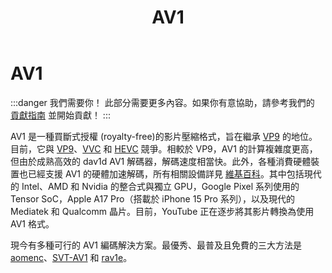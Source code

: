﻿---
title: AV1
sidebar_position: 6
---

# AV1

:::danger 我們需要你！
此部分需要更多內容。如果你有意協助，請參考我們的 [貢獻指南](../contribution-guide.mdx) 並開始貢獻！
:::

AV1 是一種買斷式授權 (royalty-free)的影片壓縮格式，旨在繼承 [VP9](../video/VP9.mdx) 的地位。目前，它與 [VP9](../video/VP9.mdx)、[VVC](../video/VVC.mdx) 和 [HEVC](../video/HEVC.mdx) 競爭。相較於 VP9，AV1 的計算複雜度更高，但由於成熟高效的 dav1d AV1 解碼器，解碼速度相當快。此外，各種消費硬體裝置也已經支援 AV1 的硬體加速解碼，所有相關設備詳見 [維基百科](https://en.wikipedia.org/wiki/AV1#Hardware)。其中包括現代的 Intel、AMD 和 Nvidia 的整合式與獨立 GPU，Google Pixel 系列使用的 Tensor SoC，Apple A17 Pro（搭載於 iPhone 15 Pro 系列），以及現代的 Mediatek 和 Qualcomm 晶片。目前，YouTube 正在逐步將其影片轉換為使用 AV1 格式。

現今有多種可行的 AV1 編碼解決方案。最優秀、最普及且免費的三大方法是 [aomenc](../encoders/aomenc.mdx)、[SVT-AV1](../encoders/SVT-AV1.mdx) 和 [rav1e](../encoders/rav1e.mdx)。